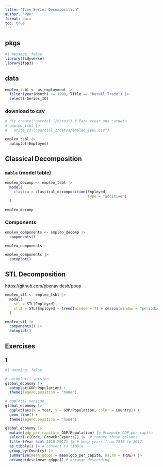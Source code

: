 ```yaml
---
title: "Time Series Decomposition"
author: "PBH"
format: docx
toc: true
---
```


## pkgs

```r
#| message: false
library(tidyverse)
library(fpp3)
```

## data

```r
empleo_tsbl <- us_employment |> 
  filter(year(Month) >= 1990, Title == "Retail Trade") |>
  select(-Series_ID)
```

### download to csv

```r
# dir.create("parcial_1/datos") # Para crear una carpeta
# empleo_tsbl |>
#   write_csv("parcial_1/datos/empleo_eeuu.csv")
```

```r
empleo_tsbl |> 
  autoplot(Employed)
```


## Classical Decomposition

### `mable` (model table)

```r
empleo_decomp <- empleo_tsbl |> 
  model(
    clasica = classical_decomposition(Employed, 
                                      type = "additive")
  )

empleo_decomp
```

### Components

```r
empleo_components <- empleo_decomp |> 
  components()

empleo_components

empleo_components |> 
  autoplot()
```

## STL Decomposition

https://github.com/pbenavidesh/poop

```r
empleo_stl <- empleo_tsbl |> 
  model(
    stl = STL(Employed),
    stl2 = STL(Employed ~ trend(window = 7) + season(window = "periodic"))
  )

empleo_stl |> 
  components() |> 
  autoplot()
```

## Exercises

### 1

```r
#| warning: false

# autoplot() version
global_economy |> 
  autoplot(GDP/Population) +
  theme(legend.position = "none")

# ggplot() version
global_economy |> 
  ggplot(aes(x = Year, y = GDP/Population, color = Country)) +
  geom_line() +
  theme(legend.position = "none")
```

```r
global_economy |> 
  mutate(gdp_per_capita = GDP/Population) |> #compute GDP per capita
  select(-c(Code, Growth:Exports)) |>  # remove those columns
  filter(Year %in% 2010:2017) |> # keep years from 2010 to 2017
  as_tibble() |> # convert to tibble
  group_by(Country) |> 
  summarise(mean_gdppc = mean(gdp_per_capita, na.rm = TRUE)) |> 
  arrange(desc(mean_gdppc)) # arrange descending
```


